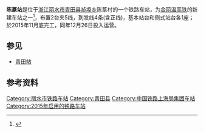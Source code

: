 {{Infobox China railway station
|车站名称 = 陈篆站
|图片 =201708 Conductor of Chenzhuan Station.jpg
|图片介绍 = 车站站房（2017年8月）
|其他名称 = 
|车站拼音 = Chenzhuan
|英文名称 = Chenzhuan Railway Station
|车站代码 = 
|电报码 = 
|拼音码 = 
|车站类型 = 客运站
|技术性质 = 中间站
|业务性质 = 客运站
|始建时间 = 
|开通运营 = 
|车站位置 = [[浙江省|浙江省]][[丽水市|丽水市]][[青田县|青田县]][[祯埠乡|祯埠乡]]陈篆村
|坐标 = {{coord|28|18|47.58|N|120|2|48|E|display=inline,title}}
|归属 = [[上海铁路局|上海铁路局]][[金华车务段|金华车务段]]<ref>{{cite news|url=http://jinhua.zjol.com.cn/jinhua/system/2015/04/22/019256101.shtml|title=金华车务段管辖新金温线各站|publisher=[[金华日报|金华日报]]|date=2015-04-22|accessdate=2015-11-11|archive-date=2015-11-17|archive-url=https://web.archive.org/web/20151117020420/http://jinhua.zjol.com.cn/jinhua/system/2015/04/22/019256101.shtml|dead-url=no}}</ref>
|线路 = [[金丽温铁路|金丽温铁路]]
|车站等级 = 未定等
|使用状态 = 使用中
|股道数目 = 
|正线 = 
|到发线 = 
|其它线 = 
|月台数目 = 2
|侧式站台 = 
|岛式站台 = 
|站台面 = 
|网站 = 
}}
'''陈篆站'''是位于[[浙江|浙江]][[丽水市|丽水市]][[青田县|青田县]][[祯埠乡|祯埠乡]]陈篆村的一个铁路车站，为[[金丽温高铁|金丽温高铁]]的新建车站之一<ref>{{cite web |url=http://hznews.hangzhou.com.cn/chengshi/content/2015-11/06/content_5972060.htm |language= |title=金丽温高铁下月开通 杭州到丽水温州仅需2个多小时 |publisher=杭州网 |date=2015-11-06 |accessdate= |archive-date=2015-11-09 |archive-url=https://web.archive.org/web/20151109032709/http://hznews.hangzhou.com.cn/chengshi/content/2015-11/06/content_5972060.htm |dead-url=no }}</ref>，布置2台夹5线，到发线4条(含正线)，基本站台和侧式站台各1座；於2015年11月底完工，同年12月26日投入运营。

== 参见 ==
*[[青田站|青田站]]

== 参考资料 ==
{{reflist}}

{{新金温铁路}}
{{DEFAULTSORT:Chenzhuan Railway Station}}
[[Category:丽水市铁路车站|Category:丽水市铁路车站]]
[[Category:青田县|Category:青田县]]
[[Category:中国铁路上海局集团车站|Category:中国铁路上海局集团车站]]
[[Category:2015年启用的铁路车站|Category:2015年启用的铁路车站]]